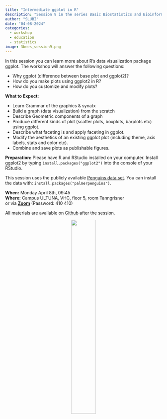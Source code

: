 ```yaml
---
title: "Intermediate ggplot in R"
description: "Session 9 in the series Basic Biostatistics and Bioinformatics"
author: "SLUBI"
date: "04-08-2024"
categories:
  - workshop
  - education
  - statistics
image: 3bees_session9.png
---
```


In this session you can learn more about R’s data visualization package ggplot. The workshop will answer the following questions:

- Why ggplot (difference between base plot and ggplot2)?
- How do you make plots using ggplot2 in R?
- How do you customize and modify plots?
 
**What to Expect:**

- Learn Grammar of the graphics & synatx
- Build a graph (data visualization) from the scratch
- Describe Geometric components of a graph
- Produce different kinds of plot (scatter plots, boxplots, barplots etc) using ggplot.
- Describe what faceting is and apply faceting in ggplot.
- Modify the aesthetics of an existing ggplot plot (including theme, axis labels, stats and color etc).
- Combine and save plots as publishable figures.
 
**Preparation:** Please have R and RStudio installed on your computer. Install ggplot2 by typing `install.packages("ggplot2")` into the console of your RStudio.
 
This session uses the publicly available [Penguins data set](https://allisonhorst.github.io/palmerpenguins/). You can install the data with: `install.packages("palmerpenguins")`.

**When:** Monday April 8th, 09:45 \
**Where:** Campus ULTUNA, VHC, floor 5, room Tanngrisner\
or via **[Zoom](https://slu-se.zoom.us/j/69486568642)** (Password: 410 410)

All materials are available on [Github](https://github.com/SLUBioinformaticsInfrastructure/Three_Bees_Workshop_Series) after the session.

<center>
![](../../../images/3bees_fulltext_ampersand2.png){.class width=40%}
